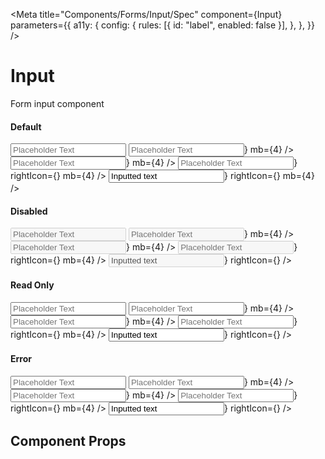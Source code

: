 
<Meta
  title="Components/Forms/Input/Spec"
  component={Input}
  parameters={{
    a11y: {
      config: {
        rules: [{ id: "label", enabled: false }],
      },
    },
  }}
/>

# Input

Form input component

#### Default

<Preview withToolbar>
  <Story name="default">
    <Box>
      <Input placeholder="Placeholder Text" mb={4} />
      <Input
        placeholder="Placeholder Text"
        leftIcon={<Icons.Search aria-hidden />}
        mb={4}
      />
      <Input
        placeholder="Placeholder Text"
        rightIcon={<Icons.Close color="brand.primary" aria-hidden />}
        mb={4}
      />
      <Input
        placeholder="Placeholder Text"
        leftIcon={<Icons.Search aria-hidden />}
        rightIcon={<Icons.Close color="brand.primary" aria-hidden />}
        mb={4}
      />
      <Input
        value="Inputted text"
        leftIcon={<Icons.Search aria-hidden />}
        rightIcon={<Icons.Close color="brand.primary" aria-hidden />}
        mb={4}
      />
    </Box>
  </Story>
</Preview>

#### Disabled

<Preview withToolbar>
  <Story name="disabled">
    <Box>
      <Input disabled placeholder="Placeholder Text" mb={4} />
      <Input
        disabled
        placeholder="Placeholder Text"
        leftIcon={<Icons.Search aria-hidden />}
        mb={4}
      />
      <Input
        disabled
        placeholder="Placeholder Text"
        rightIcon={<Icons.Close color="brand.primary" aria-hidden />}
        mb={4}
      />
      <Input
        disabled
        placeholder="Placeholder Text"
        leftIcon={<Icons.Search aria-hidden />}
        rightIcon={<Icons.Close color="brand.primary" aria-hidden />}
        mb={4}
      />
      <Input
        disabled
        value="Inputted text"
        leftIcon={<Icons.Search aria-hidden />}
        rightIcon={<Icons.Close color="brand.primary" aria-hidden />}
      />
    </Box>
  </Story>
</Preview>

#### Read Only

<Preview withToolbar>
  <Story name="read only">
    <Box>
      <Input readOnly={true} value="" placeholder="Placeholder Text" mb={4} />
      <Input
        readOnly={true}
        value=""
        placeholder="Placeholder Text"
        leftIcon={<Icons.Search aria-hidden />}
        mb={4}
      />
      <Input
        readOnly={true}
        value=""
        placeholder="Placeholder Text"
        rightIcon={<Icons.Close color="brand.primary" aria-hidden />}
        mb={4}
      />
      <Input
        readOnly={true}
        value=""
        placeholder="Placeholder Text"
        leftIcon={<Icons.Search aria-hidden />}
        rightIcon={<Icons.Close color="brand.primary" aria-hidden />}
        mb={4}
      />
      <Input
        readOnly={true}
        value="Inputted text"
        leftIcon={<Icons.Search aria-hidden />}
        rightIcon={<Icons.Close color="brand.primary" aria-hidden />}
      />
    </Box>
  </Story>
</Preview>

#### Error

<Preview withToolbar>
  <Story name="error">
    <Box>
      <Input error value="" placeholder="Placeholder Text" mb={4} />
      <Input
        error
        value=""
        placeholder="Placeholder Text"
        leftIcon={<Icons.Search aria-hidden />}
        mb={4}
      />
      <Input
        error
        value=""
        placeholder="Placeholder Text"
        rightIcon={<Icons.Close color="brand.primary" aria-hidden />}
        mb={4}
      />
      <Input
        error
        value=""
        placeholder="Placeholder Text"
        leftIcon={<Icons.Search aria-hidden />}
        rightIcon={<Icons.Close color="brand.primary" aria-hidden />}
        mb={4}
      />
      <Input
        error
        value="Inputted text"
        leftIcon={<Icons.Search aria-hidden />}
        rightIcon={<Icons.Close color="brand.primary" aria-hidden />}
      />
    </Box>
  </Story>
</Preview>

## Component Props

<Props of={Input} />

